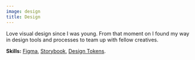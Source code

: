 ```yaml
---
image: design
title: Design
---
```


Love visual design since I was young. From that moment on I found my way in design tools and processes to team up with fellow creatives.

<!-- prettier-ignore-start -->
<span class="block mt-1">
  <strong class="font-medium">Skills:</strong>
  <a 
    class="link" 
    href="https://www.figma.com/"
    title="Web Components"
    aria-label="Figma"
    target="_blank"
    rel="noreferrer"
  >Figma</a>,
  <a 
    class="link" 
    href="https://storybook.js.org/"
    title="Storybook"
    aria-label="Storybook"
    target="_blank"
    rel="noreferrer"
  >Storybook</a>,
  <a 
    class="link" 
    href="https://specifyapp.com/blog/introduction-to-design-tokens"
    title="Design Tokens"
    aria-label="Design Tokens"
    target="_blank"
    rel="noreferrer"
  >Design Tokens</a>.
</span>
<!-- prettier-ignore-end -->
